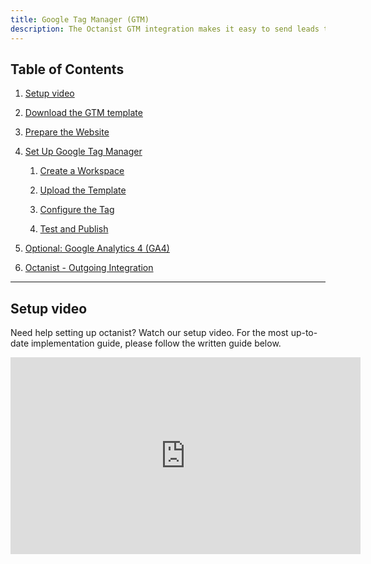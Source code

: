 ```yaml
---
title: Google Tag Manager (GTM)
description: The Octanist GTM integration makes it easy to send leads to Octanist. Follow these steps to quickly set up the integration.
---
```


## Table of Contents

1. [Setup video](#setup-video)

2. [Download the GTM template](#1-download-the-gtm-template)

3. [Prepare the Website](#2-prepare-the-website)

4. [Set Up Google Tag Manager](#3-set-up-google-tag-manager)

   1. [Create a Workspace](#31-create-a-workspace)

   2. [Upload the Template](#32-upload-the-template)

   3. [Configure the Tag](#33-configure-the-tag)

   4. [Test and Publish](#34-test-and-publish)

5. [Optional: Google Analytics 4 (GA4)](#4-optional-google-analytics-4-ga4)

6. [Octanist - Outgoing Integration](#5-octanist-outgoing-integration)

---

## Setup video

Need help setting up octanist? Watch our setup video. For the most up-to-date implementation guide, please follow the written guide below.

<iframe
  width="560"
  height="315"
  src="https://www.youtube.com/embed/RvQqOv06XZ4?si=q8MwjZp2Y0LfMVIs"
  title="YouTube video player"
  frameborder="0"
  allow="accelerometer; autoplay; clipboard-write; encrypted-media; gyroscope; picture-in-picture; web-share"
  referrerpolicy="strict-origin-when-cross-origin"
  allowfullscreen
/>

## 1. Download the GTM template

- Navigate within Octanist to **Integrations > Incoming**.
  ![](/images/google-tag-manager/incoming-gtm-clickonincoming.jpg)

- Under **Incoming**, select **Google Tag Manager**.
  ![](/images/google-tag-manager/incoming-gtm-clickongtm.jpg)

- Download the Octanist GTM template (`template.tpl`) to your computer.
  ![](/images/google-tag-manager/incoming-gtm-clickondownloadtemplate.jpg)

- Copy the **Octanist Organization ID** and save it somewhere. You can always return here to retrieve it again.
  ![](/images/google-tag-manager/incoming-gtm-copyoctanistid.jpg)

---

## 2. Prepare the Website

- To send lead data to Octanist, the data must be available on the website. We highly recommend using a [**dataLayer**](https://developers.google.com/tag-platform/tag-manager/datalayer) **push event** to ensure consistency and robust measurement.

- Ensure the lead data is placed in the dataLayer. Ask a developer to implement the following code to activate the dataLayer push after a lead form is submitted:

> Dear \[Recipient],&#x20;
>
> We are currently in the process of setting up [Octanist](https://octanist.com/), a tool that helps us determine the true value of the leads coming through our website. To make this work and send data effectively to Octanist, we need to ensure the data is pushed to the [dataLayer](https://developers.google.com/tag-platform/tag-manager/datalayer).
>
> This will allow us to capture the necessary information using Google Tag Manager and send it to Octanist. Therefore, we kindly request adding the following code to the backend of our forms:

```html
<script>
  var dataLayer = dataLayer || [];
  dataLayer.push({
    event: "submit_lead_form",
    user_data: {
      email: yourEmailVariable,
      phone_number: yourPhoneVariable,
      company_name: yourCompanyVariable, // optional
    },
  });
</script>
```

> Please let us know once this is in place and if you need any assistance.
>
> Kind regards,

---

## 3. Set Up Google Tag Manager

### 3.1 Create a Workspace

- Click on **Default Workspace**.

- Give the Workspace a name (e.g., _Octanist Setup_).

### 3.2 Add the Template

- Go to **Templates > Tag Templates > Search Gallery**.

- From here, search for "Octanist" and click on our Google-Verified Tag Template.

![](/images/google-tag-manager/incoming-gtm-search-for-octanist.png)

- Press the **Add to Workspace**—button

![](/images/google-tag-manager/incoming-gtm-add-octanist-to-workspace.png)

### 3.3 Configure the Tag

- Create a new tag: **Octanist - Offline Conversion Tracking**.
  _After successfully importing the template, the Octanist Tag should appear under the Custom Tab._

- Enter your **Octanist ID**.

- Add dataLayer variables for email address, phone number, and company name.

- Set the trigger. For example, in step 2 we created an event for the `submit_lead_form` trigger.

### 3.4 Test and Publish

- Test the form using the GTM debug mode.

- Publish the container once everything works correctly.

---

## 4. Optional: Google Analytics 4 (GA4)

- Enter the **GA4 Measurement ID** (e.g., `G-12345678`).

- Optionally add extra fields for better lead qualification.

---

## 5. Octanist - Outgoing Integration

Your data stream is now active! For setting up outgoing integrations, refer to our [Outgoing Integrations](https://docs.octanist.com/outgoing-integrations/google-ads/) documentation.
